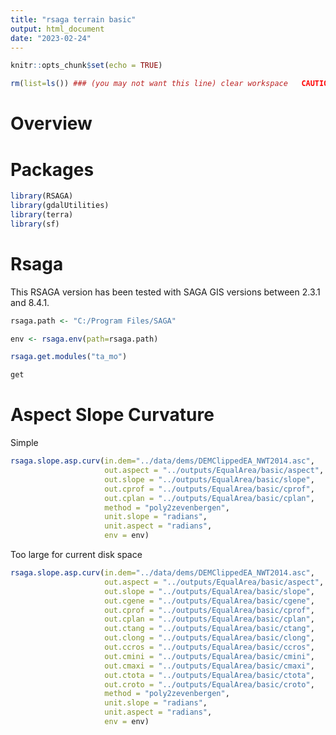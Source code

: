 ```yaml
---
title: "rsaga terrain basic"
output: html_document
date: "2023-02-24"
---
```




```r
knitr::opts_chunk$set(echo = TRUE)
```

```r
rm(list=ls()) ### (you may not want this line) clear workspace   CAUTION!!!
```
# Overview


# Packages
```r
library(RSAGA)
library(gdalUtilities)
library(terra)
library(sf)
```


# Rsaga 
This RSAGA version has been tested with SAGA GIS versions between 2.3.1 and 8.4.1.
```r
rsaga.path <- "C:/Program Files/SAGA"
```

```r
env <- rsaga.env(path=rsaga.path) 
```

```r
rsaga.get.modules("ta_mo")
```

```r
get
```



# Aspect Slope Curvature
Simple
```r
rsaga.slope.asp.curv(in.dem="../data/dems/DEMClippedEA_NWT2014.asc", 
                     out.aspect = "../outputs/EqualArea/basic/aspect",
                     out.slope = "../outputs/EqualArea/basic/slope",
                     out.cprof = "../outputs/EqualArea/basic/cprof",
                     out.cplan = "../outputs/EqualArea/basic/cplan",
                     method = "poly2zevenbergen",
                     unit.slope = "radians",
                     unit.aspect = "radians",
                     env = env)
```

Too large for current disk space
```r
rsaga.slope.asp.curv(in.dem="../data/dems/DEMClippedEA_NWT2014.asc", 
                     out.aspect = "../outputs/EqualArea/basic/aspect",
                     out.slope = "../outputs/EqualArea/basic/slope",
                     out.cgene = "../outputs/EqualArea/basic/cgene",
                     out.cprof = "../outputs/EqualArea/basic/cprof",
                     out.cplan = "../outputs/EqualArea/basic/cplan",
                     out.ctang = "../outputs/EqualArea/basic/ctang",
                     out.clong = "../outputs/EqualArea/basic/clong",
                     out.ccros = "../outputs/EqualArea/basic/ccros",
                     out.cmini = "../outputs/EqualArea/basic/cmini",
                     out.cmaxi = "../outputs/EqualArea/basic/cmaxi",
                     out.ctota = "../outputs/EqualArea/basic/ctota",
                     out.croto = "../outputs/EqualArea/basic/croto",
                     method = "poly2zevenbergen",
                     unit.slope = "radians",
                     unit.aspect = "radians",
                     env = env)
```




